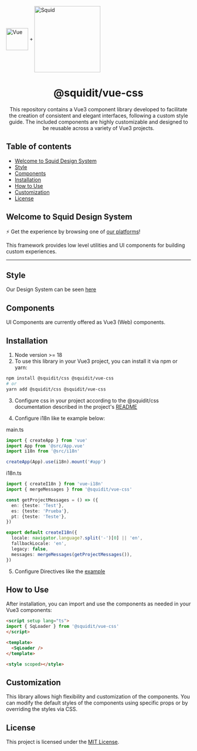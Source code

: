 
<Meta title="Getting Started/Welcome" />

<div>
  <div style={{display: "flex", justifyContent: "center", marginBottom: "16px"}}>
    <img src={VueLogo} width="60px" align="center" alt="Vue" />
    <span style={{margin: "0 1rem 0 0.5rem", fontSize: "30px"}}>+</span>
    <img src="https://squidit.com.br/wp-content/themes/squid/assets/img/logo.svg" width="180px" align="center" alt="Squid" />
  </div>

  <h1 align="center">@squidit/vue-css</h1>
  <p align="center">This repository contains a Vue3 component library developed to facilitate the creation of consistent and elegant interfaces, following a custom style guide. The included components are highly customizable and designed to be reusable across a variety of Vue3 projects.</p>
</div>

## Table of contents

* [Welcome to Squid Design System](#welcome-to-squid-design-system)
* [Style](#style)
* [Components](#components)
* [Installation](#installation)
* [How to Use](#how-to-use)
* [Customization](#customization)
* [License](#license)

## Welcome to Squid Design System

⚡ Get the experience by browsing one of [our platforms](https://app.squidit.com.br)!

This framework provides low level utilities and UI components for building
custom experiences.

<hr style={{ borderWidth: "0", margin: "2rem 0" }} />

## Style

Our Design System can be seen [here](https://css.squidit.com.br/styleguide)

## Components

UI Components are currently offered as Vue3 (Web) components.

## Installation

1. Node version >= 18
2. To use this library in your Vue3 project, you can install it via npm or yarn:

```bash
npm install @squidit/css @squidit/vue-css
# or
yarn add @squidit/css @squidit/vue-css
```

3. Configure css in your project according to the @squidit/css documentation described in the project's [README](https://github.com/squidit/css/blob/master/README.md)

4. Configure i18n like te example below:

main.ts

```typescript
import { createApp } from 'vue'
import App from '@src/App.vue'
import i18n from '@src/i18n'

createApp(App).use(i18n).mount('#app')
```

i18n.ts

```typescript
import { createI18n } from 'vue-i18n'
import { mergeMessages } from '@squidit/vue-css'

const getProjectMessages = () => ({
  en: {teste: 'Test'},
  es: {teste: 'Prueba'},
  pt: {teste: 'Teste'},
})

export default createI18n({
  locale: navigator.language?.split('-')[0] || 'en',
  fallbackLocale: 'en',
  legacy: false,
  messages: mergeMessages(getProjectMessages()),
})
```

5. Configure Directives like the [example](?path=/docs/directives-sq-tooltip-sq-tooltip-directive--docs)

## How to Use

After installation, you can import and use the components as needed in your Vue3 components:

```html
<script setup lang="ts">
import { SqLoader } from '@squidit/vue-css'
</script>

<template>
  <SqLoader />
</template>

<style scoped></style>
```

## Customization

This library allows high flexibility and customization of the components. You can modify the default styles of the components using specific props or by overriding the styles via CSS.

## License

This project is licensed under the [MIT License](LICENSE).
